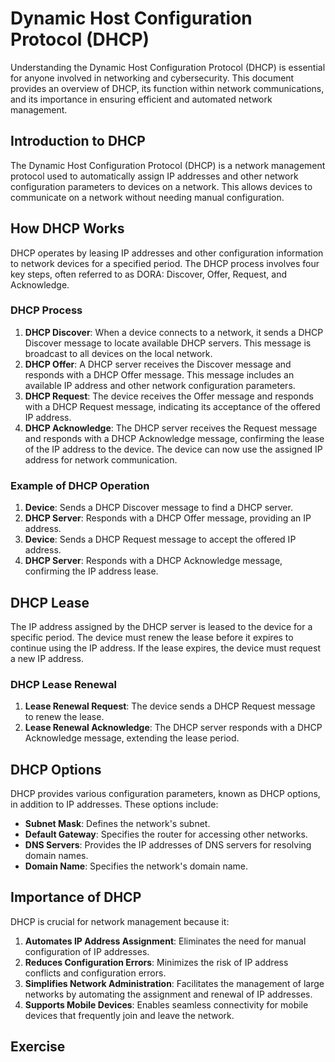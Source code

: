 # Dynamic Host Configuration Protocol (DHCP)

Understanding the Dynamic Host Configuration Protocol (DHCP) is essential for anyone involved in networking and cybersecurity. This document provides an overview of DHCP, its function within network communications, and its importance in ensuring efficient and automated network management.

## Introduction to DHCP

The Dynamic Host Configuration Protocol (DHCP) is a network management protocol used to automatically assign IP addresses and other network configuration parameters to devices on a network. This allows devices to communicate on a network without needing manual configuration.

## How DHCP Works

DHCP operates by leasing IP addresses and other configuration information to network devices for a specified period. The DHCP process involves four key steps, often referred to as DORA: Discover, Offer, Request, and Acknowledge.

### DHCP Process

1. **DHCP Discover**: When a device connects to a network, it sends a DHCP Discover message to locate available DHCP servers. This message is broadcast to all devices on the local network.
2. **DHCP Offer**: A DHCP server receives the Discover message and responds with a DHCP Offer message. This message includes an available IP address and other network configuration parameters.
3. **DHCP Request**: The device receives the Offer message and responds with a DHCP Request message, indicating its acceptance of the offered IP address.
4. **DHCP Acknowledge**: The DHCP server receives the Request message and responds with a DHCP Acknowledge message, confirming the lease of the IP address to the device. The device can now use the assigned IP address for network communication.

### Example of DHCP Operation

1. **Device**: Sends a DHCP Discover message to find a DHCP server.
2. **DHCP Server**: Responds with a DHCP Offer message, providing an IP address.
3. **Device**: Sends a DHCP Request message to accept the offered IP address.
4. **DHCP Server**: Responds with a DHCP Acknowledge message, confirming the IP address lease.

## DHCP Lease

The IP address assigned by the DHCP server is leased to the device for a specific period. The device must renew the lease before it expires to continue using the IP address. If the lease expires, the device must request a new IP address.

### DHCP Lease Renewal

1. **Lease Renewal Request**: The device sends a DHCP Request message to renew the lease.
2. **Lease Renewal Acknowledge**: The DHCP server responds with a DHCP Acknowledge message, extending the lease period.

## DHCP Options

DHCP provides various configuration parameters, known as DHCP options, in addition to IP addresses. These options include:

- **Subnet Mask**: Defines the network's subnet.
- **Default Gateway**: Specifies the router for accessing other networks.
- **DNS Servers**: Provides the IP addresses of DNS servers for resolving domain names.
- **Domain Name**: Specifies the network's domain name.

## Importance of DHCP

DHCP is crucial for network management because it:

1. **Automates IP Address Assignment**: Eliminates the need for manual configuration of IP addresses.
2. **Reduces Configuration Errors**: Minimizes the risk of IP address conflicts and configuration errors.
3. **Simplifies Network Administration**: Facilitates the management of large networks by automating the assignment and renewal of IP addresses.
4. **Supports Mobile Devices**: Enables seamless connectivity for mobile devices that frequently join and leave the network.

## Exercise
